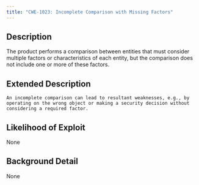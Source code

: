 ```yaml
---
title: "CWE-1023: Incomplete Comparison with Missing Factors"
---
```


## Description
The product performs a comparison between entities that must consider multiple factors or characteristics of each entity, but the comparison does not include one or more of these factors.

## Extended Description

	An incomplete comparison can lead to resultant weaknesses, e.g., by operating on the wrong object or making a security decision without considering a required factor.
      

## Likelihood of Exploit
None

## Background Detail
None
        